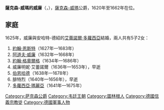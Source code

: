 {{Multiple issues|
{{Expand language|1=en|time=2021-02-03T16:07:14+00:00}}
{{Unreferenced|time=2021-02-03T16:07:14+00:00}}
}}
{{Infobox noble
| name        = 威廉
| image       = Arolsen_Klebeband_01_171_3.jpg
| succession  = 薩克森-威瑪公爵
| reign       = 1620年 — 1662年
| predecessor = [[約翰·恩斯特一世|約翰·恩斯特一世]]
| successor   = [[約翰·恩斯特二世|約翰·恩斯特二世]]
| birth_date  = {{birth date|1598|4|11|df=y}}
| birth_place = [[阿爾滕堡|阿爾滕堡]]
| death_date  = {{death date and age|1662|5|17|1598|4|11|df=y}}
| death_place = [[魏玛|威瑪]]
| noble family= [[韋廷王朝|韋廷王朝]]
| father      = [[約翰二世_(薩克森-威瑪)|薩克森-威瑪公爵約翰二世]]
| mother      = [[安哈特的多蘿西亞·瑪麗亞|安哈特的多蘿西亞·瑪麗亞]]
| religion    = [[信義宗|信義宗]] 
}}
'''薩克森-威瑪的威廉'''（{{lang-de|Wilhelm von Sachsen-Weimar}}，{{bd|1598年|4月11日|1662年|5月17日}}），[[薩克森-威瑪|薩克森-威瑪]]公爵，1620年至1662年在位。

== 家庭 ==
1625年，威廉與安哈特-德紹的[[艾蕾諾爾·多蘿西亞_(安哈特-德紹)|艾蕾諾爾·多蘿西亞]]結婚，兩人共有5子2女：
# [[約翰·恩斯特二世|約翰·恩斯特]]（1627年—1683年）
# [[阿道夫·威廉_(薩克森-艾森納赫)|阿道夫·威廉]]（1632年—1668年）
# [[約翰·格奧爾格一世_(薩克森-艾森納赫)|約翰·格奧爾格]]（1634年—1686年）
# 威廉明妮·艾蕾諾爾（1636年—1653年），早逝
# [[伯恩哈德_(薩克森-耶拿公爵)|伯恩哈德]]（1638年—1678年）
# 腓特烈（1640年—1656年），早逝
# [[多蘿西亞·瑪麗亞_(薩克森-威瑪)|多蘿西亞·瑪麗亞]]（1641年—1675年）

{{s-start}}
{{s-hou|[[韋廷王朝|韋廷王朝]]|1598年|4月11日|1662年|5月17日}}
{{s-bef|before=[[約翰·恩斯特一世|約翰·恩斯特一世]]}}
{{s-ttl|title=[[薩克森公爵|薩克森-威瑪公爵]]|years=1620年–1662年}}
{{s-aft|after=薩克森-威瑪公爵[[約翰·恩斯特二世|約翰·恩斯特二世]]<br>薩克森-耶拿公爵[[博恩哈德_(薩克森-耶拿公爵)|博恩哈德]]}}
{{s-bef|before=[[阿爾布雷希特_(薩克森-艾森納赫公爵)|阿爾布雷希特]]}}
{{s-ttl|title=[[薩克森公爵|薩克森-艾森納赫公爵]]|years=1644年–1662年}}
{{s-aft|after=薩克森-艾森納赫公爵[[阿道夫·威廉_(薩克森-艾森納赫)|阿道夫·威廉]]<br>薩克森-馬克蘇爾公爵[[約翰·格奧爾格一世_(薩克森-艾森納赫)|約翰·格奧爾格一世]]}}
{{s-bef|before=[[路德維希一世_(安哈爾特-克滕)|安哈爾特-克滕親王路德維希一世]]}}
{{s-ttl|title=[[豐收學會|豐收學會]]會長|years=1651年–1662年}}
{{s-aft|after=[[奧古斯特_(薩克森-魏森費爾斯公爵)|薩克森-魏森費爾斯公爵奧古斯特]]}}
{{s-end}}
[[Category:萨克森公爵|Category:萨克森公爵]]
[[Category:韦廷王朝|Category:韦廷王朝]]
[[Category:圖林根人|Category:圖林根人]]
[[Category:德國信義宗教徒|Category:德國信義宗教徒]]
[[Category:德國軍事人物|Category:德國軍事人物]]